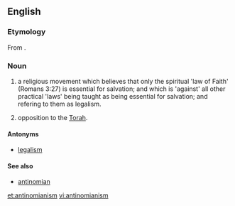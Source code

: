 {{wikipedia}}
==English==

===Etymology===
From {{suffix|antinomian|ism}}.

===Noun===
{{en-noun|s|-}}

# {{Christianity}} a religious movement which believes that only the spiritual 'law of Faith' (Romans 3:27) is essential for salvation; and which is 'against' all other practical 'laws' being taught as being essential for salvation; and refering to them as legalism.
# {{Judaism}} opposition to the [[Torah]].

====Antonyms====
* [[legalism]]

====See also====
* [[antinomian]]

[[et:antinomianism]]
[[vi:antinomianism]]
